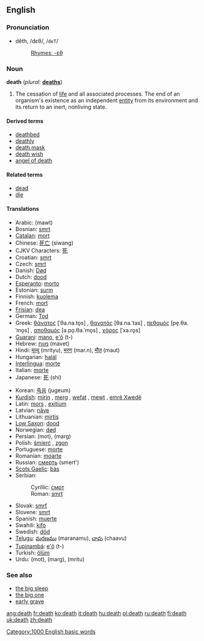 {{wikipedia}}
==English==

{{rank|together|already|son|303|death|works|perhaps|state}}

===Pronunciation===
*dĕth, /dɛθ/, /<tt>deT</tt>/
*:[[Rhymes:English:-ɛθ|Rhymes: -ɛθ]]

===Noun===
'''death'''  (''plural:'' '''[[deaths]]''')
# The cessation of [[life]] and all associated processes.  The end of an organism's existence as an independent [[entity]] from its environment and its return to an inert, nonliving state.

====Derived terms====
*[[deathbed]]
*[[deathly]]
*[[death mask]]
*[[death wish]]
*[[angel of death]]

====Related terms====
*[[dead]]
*[[die]]

====Translations====
{{top}}
*Arabic: {{ARchar|[[موت]]}} (mawt)
*Bosnian: [[smrt#Bosnian|smrt]] {{f}}
*[[Catalan]]: [[mort]] {{m}}
*Chinese: [[死亡]] (siwang)
*CJKV Characters: [[死]]
*Croatian: [[smrt#Croatian|smrt]] {{f}}
*Czech: [[smrt]] {{f}}
*Danish: [[Død]]
*Dutch: [[dood]] {{m}}
*[[Esperanto]]: [[morto]]
*Estonian: [[surm]]
*Finnish: [[kuolema]]
*French: [[mort]] {{f}}
*[[Frisian]]: [[dea]] {{m}}
*German: [[Tod]] {{m}}
*Greek: [[θάνατος]] [ˈθa.na.to̞s] {{m}}, [[θανατάς]] [θa.na.ˈtas] {{m}}, [[πεθαμός]] [pe̞.θa.ˈmo̞s] {{m}}, [[αποθαμός]] [a.po̞.θa.ˈmo̞s] {{m}}, [[χάρος]] [ˈxa.ro̞s] {{m}}
*[[Guarani]]: [[mano]], [[e'õ]] (t-)
*Hebrew: [[מוות]] (mavet) {{f}}
*Hindi: [[मृत्यु]] (mrityu), [[मरण]] (mar.n), [[मौत]] (maut)
*Hungarian: [[halál]]
*[[Interlingua]]: [[morte]]
*Italian: [[morte]] {{f}}
*Japanese: [[死]] (shi)
{{mid}}
*Korean: [[죽음]] (jugeum)
*[[Kurdish]]: [[mirin]] {{f}}, [[merg]] {{f}}, [[wefat]] {{f}}, [[mewt]] {{f}}, [[emrê Xwedê]] {{m}}
*Latin: [[mors]] {{f}}, [[exitium]] {{n}}
*Latvian: [[nāve]] {{f}}
*Lithuanian: [[mirtis]] {{f}}
*[[Low Saxon]]: [[dood]] {{m}}
*Norwegian: [[død]] {{m}}
*Persian: {{FAchar|[[موت]]}} (mot), {{FAchar|[[مرگ]]}} (marg)
*Polish: [[śmierć]] {{f}}, [[zgon]] {{m}}
*Portuguese: [[morte]] {{f}}
*Romanian: [[moarte]] {{f}}
*Russian: [[смeрть]] (smert') {{f}}
*[[Scots Gaelic]]: [[bàs]] {{m}}
*Serbian:
*:Cyrillic: [[смрт#Serbian|смрт]] {{f}}
*:Roman: [[smrt#Serbian|smrt]] {{f}}
*Slovak: [[smrť]] {{f}}
*Slovene: [[smrt#Slovene|smrt]] {{f}}
*Spanish: [[muerte]] {{f}}
*Swahili: [[kifo]]
*Swedish: [[död]] {{c}}
*[[Telugu]]: [[మరణము]] (maranamu), [[చావు]] (chaavu)
*[[Tupinambá]]: [[e'õ]] (t-)
*Turkish: [[ölüm]]
*Urdu: {{URchar|[[موت]]}} (mot), {{URchar|[[مرگ]]}} (marg), {{URchar|[[مرت]]}} (mritu)
{{bottom}}

===See also===
*[[the big sleep]]
*[[the big one]]
*[[early grave]]

[[Category:1000 English basic words]]

[[ang:death]]
[[fr:death]]
[[ko:death]]
[[it:death]]
[[hu:death]]
[[pl:death]]
[[ru:death]]
[[fi:death]]
[[uk:death]]
[[zh:death]]